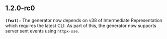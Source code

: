 ## 1.2.0-rc0
**`(feat):`** The generator now depends on v38 of Intermediate Representation which requires the latest
  CLI. As part of this, the generator now supports server sent events using `httpx-sse`.



